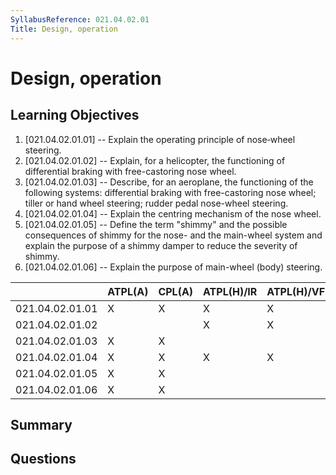 ```yaml
---
SyllabusReference: 021.04.02.01
Title: Design, operation
---
```


# Design, operation

## Learning Objectives

1. [021.04.02.01.01] -- Explain the operating principle of nose‑wheel steering.
2. [021.04.02.01.02] -- Explain, for a helicopter, the functioning of
   differential braking with free-castoring nose wheel.
3. [021.04.02.01.03] -- Describe, for an aeroplane, the functioning of the
   following systems: differential braking with free-castoring nose wheel;
   tiller or hand wheel steering; rudder pedal nose-wheel steering.
4. [021.04.02.01.04] -- Explain the centring mechanism of the nose wheel.
5. [021.04.02.01.05] -- Define the term "shimmy" and the possible consequences
   of shimmy for the nose- and the main-wheel system and explain the purpose of
   a shimmy damper to reduce the severity of shimmy.
6. [021.04.02.01.06] -- Explain the purpose of main-wheel (body) steering.

|                 | ATPL(A) | CPL(A) | ATPL(H)/IR | ATPL(H)/VFR | CPL(H) | IR  | CBIR(A) |
| --------------- | ------- | ------ | ---------- | ----------- | ------ | --- | ------- |
| 021.04.02.01.01 | X       | X      | X          | X           | X      |     |         |
| 021.04.02.01.02 |         |        | X          | X           | X      |     |         |
| 021.04.02.01.03 | X       | X      |            |             |        |     |         |
| 021.04.02.01.04 | X       | X      | X          | X           | X      |     |         |
| 021.04.02.01.05 | X       | X      |            |             |        |     |         |
| 021.04.02.01.06 | X       | X      |            |             |        |     |         |

## Summary

## Questions
